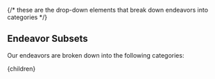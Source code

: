 
{/* these are the drop-down elements that break down endeavors into categories */}



## Endeavor Subsets
 Our endeavors are broken down into the following categories:

<EcologyAndEnvironment />
<EnergyProductionAndEfficiency />
<PollutionRegulations />
<PublicHealthCampaigns />
<PublicHealthProjects />
<ResearchAndDevelopment />
<TransportationInfrastructure />
<Miscellaneous />

  <Article 
    focusAreaUrl={focusAreaUrl} 
    hierarchy={hierarchy} 
    site={site}
  >
    {children}
  </Article>